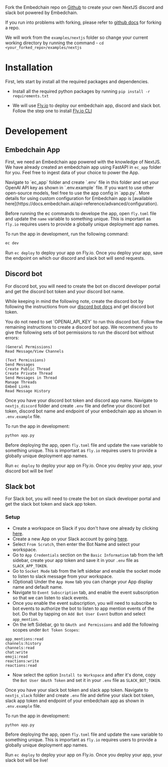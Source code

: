 Fork the Embedchain repo on [Github](https://github.com/embedchain/embedchain) to create your own NextJS discord and slack bot powered by Embedchain.

If you run into problems with forking, please refer to [github docs](https://docs.github.com/en/pull-requests/collaborating-with-pull-requests/working-with-forks/fork-a-repo) for forking a repo.

We will work from the `examples/nextjs` folder so change your current working directory by running the command - `cd <your_forked_repo>/examples/nextjs`

# Installation

First, lets start by install all the required packages and dependencies.

- Install all the required python packages by running ```pip install -r requirements.txt```

- We will use [Fly.io](https://fly.io/) to deploy our embedchain app, discord and slack bot. Follow the step one to install [Fly.io CLI](https://docs.embedchain.ai/deployment/fly_io#step-1-install-flyctl-command-line)

# Developement

## Embedchain App

First, we need an Embedchain app powered with the knowledge of NextJS. We have already created an embedchain app using FastAPI in `ec_app` folder for you. Feel free to ingest data of your choice to power the App.

<Note>
Navigate to `ec_app` folder and create `.env` file in this folder and set your OpenAI API key as shown in `.env.example` file. If you want to use other open-source models, feel free to use the app config in `app.py`. More details for using custom configuration for Embedchain app is [available here](https://docs.embedchain.ai/api-reference/advanced/configuration).
</Note>

Before running the ec commands to develope the app, open `fly.toml` file and update the `name` variable to something unique. This is important as `fly.io` requires users to provide a globally unique deployment app names.

To run the app in development, run the following command:

```bash
ec dev
```

Run `ec deploy` to deploy your app on Fly.io. Once you deploy your app, save the endpoint on which our discord and slack bot will send requests.


## Discord bot

For discord bot, you will need to create the bot on discord developer portal and get the discord bot token and your discord bot name.

While keeping in mind the following note, create the discord bot by following the instructions from our [discord bot docs](https://docs.embedchain.ai/examples/discord_bot) and get discord bot token.

<Note>
You do not need to set `OPENAI_API_KEY` to run this discord bot. Follow the remaining instructions to create a discord bot app. We recommend you to give the following sets of bot permissions to run the discord bot without errors:

```
(General Permissions)
Read Message/View Channels

(Text Permissions)
Send Messages
Create Public Thread
Create Private Thread
Send Messages in Thread
Manage Threads
Embed Links
Read Message History
```
</Note>

Once you have your discord bot token and discord app name. Navigate to `nextjs_discord` folder and create `.env` file and define your discord bot token, discord bot name and endpoint of your embedchain app as shown in `.env.example` file.

To run the app in development:

```bash
python app.py
```

Before deploying the app, open `fly.toml` file and update the `name` variable to something unique. This is important as `fly.io` requires users to provide a globally unique deployment app names.

Run `ec deploy` to deploy your app on Fly.io. Once you deploy your app, your discord bot will be live!


## Slack bot

For Slack bot, you will need to create the bot on slack developer portal and get the slack bot token and slack app token.

### Setup

- Create a workspace on Slack if you don't have one already by clicking [here](https://slack.com/intl/en-in/).
- Create a new App on your Slack account by going [here](https://api.slack.com/apps).
- Select `From Scratch`, then enter the Bot Name and select your workspace.
- Go to `App Credentials` section on the `Basic Information` tab from the left sidebar, create your app token and save it in your `.env` file as `SLACK_APP_TOKEN`.
- Go to `Socket Mode` tab from the left sidebar and enable the socket mode to listen to slack message from your workspace.
- (Optional) Under the `App Home` tab you can change your App display name and default name.
- Navigate to `Event Subscription` tab, and enable the event subscription so that we can listen to slack events.
- Once you enable the event subscription, you will need to subscribe to bot events to authorize the bot to listen to app mention events of the bot. Do that by tapping on `Add Bot User Event` button and select `app_mention`.
- On the left Sidebar, go to `OAuth and Permissions` and add the following scopes under `Bot Token Scopes`:
```text
app_mentions:read
channels:history
channels:read
chat:write
emoji:read
reactions:write
reactions:read
```
- Now select the option `Install to Workspace` and after it's done, copy the `Bot User OAuth Token` and set it in your `.env` file as `SLACK_BOT_TOKEN`.

Once you have your slack bot token and slack app token. Navigate to `nextjs_slack` folder and create `.env` file and define your slack bot token, slack app token and endpoint of your embedchain app as shown in `.env.example` file.

To run the app in development:

```bash
python app.py
```

Before deploying the app, open `fly.toml` file and update the `name` variable to something unique. This is important as `fly.io` requires users to provide a globally unique deployment app names.

Run `ec deploy` to deploy your app on Fly.io. Once you deploy your app, your slack bot will be live!
